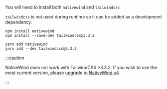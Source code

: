 
You will need to install both `nativewind` and `tailwindcss`

`tailwindcss` is not used during runtime so it can be added as a development dependency.

<Tabs>
  <TabItem value="npm" label="NPM" default>

```
npm install nativewind
npm install --save-dev tailwindcss@3.3.2
```

  </TabItem>
  <TabItem value="yarn" label="Yarn">

```
yarn add nativewind
yarn add --dev tailwindcss@3.3.2
```

  </TabItem>
</Tabs>


:::caution

NativeWind does not work with TailwindCSS >3.3.2. If you wish to use the most current version, please upgrade to [NativeWind v4](/overview)

:::